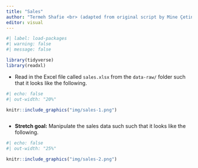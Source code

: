```yaml
---
title: "Sales"
author: "Termeh Shafie <br> (adapted from original script by Mine Çetinkaya-Rundel)"
editor: visual
---
```


```r
#| label: load-packages
#| warning: false
#| message: false

library(tidyverse)
library(readxl)
```

-   Read in the Excel file called `sales.xlsx` from the `data-raw/` folder such that it looks like the following.

```r
#| echo: false
#| out-width: "20%"

knitr::include_graphics("img/sales-1.png")
```

```r

```

-   **Stretch goal:** Manipulate the sales data such such that it looks like the following.

```r
#| echo: false
#| out-width: "25%"

knitr::include_graphics("img/sales-2.png")
```

```r

```
